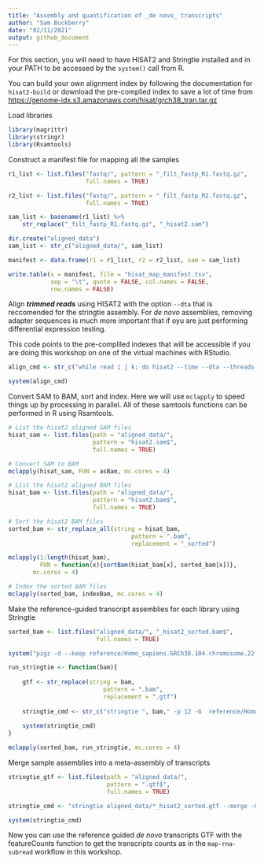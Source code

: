 ```yaml
---
title: "Assembly and quantification of _de novo_ transcripts"
author: "Sam Buckberry"
date: "02/11/2021"
output: github_document
---
```

For this section, you will need to have HISAT2 and Stringtie installed and in your PATH to be accessed by the `system()` call from R. 

You can build your own alignment index by following the documentation for `hisat2-build` or download the pre-complied index to save a lot of time from [https://genome-idx.s3.amazonaws.com/hisat/grch38_tran.tar.gz](https://genome-idx.s3.amazonaws.com/hisat/grch38_tran.tar.gz)

Load libraries
```r
library(magrittr)
library(stringr)
library(Rsamtools)
```


Construct a manifest file for mapping all the samples
```r
r1_list <- list.files("fastq/", pattern = "_filt_fastp_R1.fastq.gz",
                      full.names = TRUE)

r2_list <- list.files("fastq/", pattern = "_filt_fastp_R2.fastq.gz",
                      full.names = TRUE)

sam_list <- basename(r1_list) %>%
    str_replace("_filt_fastp_R1.fastq.gz", "_hisat2.sam")

dir.create("aligned_data")
sam_list <- str_c("aligned_data/", sam_list)

manifest <- data.frame(r1 = r1_list, r2 = r2_list, sam = sam_list)

write.table(x = manifest, file = "hisat_map_manifest.tsv",
            sep = "\t", quote = FALSE, col.names = FALSE,
            row.names = FALSE)
```

Align ***trimmed reads*** using HISAT2 with the option `--dta` that is reccomended for the stringtie assembly. For _de novo_ assemblies, removing adapter sequences is much more important that if oyu are just performing differential expression testing.    

This code points to the pre-compliled indexes that will be accessible if you are doing this workshop on one of the virtual machines with RStudio. 

```r
align_cmd <- str_c("while read i j k; do hisat2 --time --dta --threads 2 -x /home/data/hisat2/grch38_tran/genome_tran -1 $i -2 $j -S $k; done < hisat_map_manifest.tsv")

system(align_cmd)
```

Convert SAM to BAM, sort and index. Here we will use `mclapply` to speed things up by processing in parallel. All of these samtools functions can be performed in R using Rsamtools. 
```r
# List the hisat2 aligned SAM files
hisat_sam <- list.files(path = "aligned_data/",
                        pattern = "hisat2.sam$",
                        full.names = TRUE)

# Convert SAM to BAM
mclapply(hisat_sam, FUN = asBam, mc.cores = 4)

# List the hisat2 aligned BAM files
hisat_bam <- list.files(path = "aligned_data/",
                        pattern = "hisat2.bam$",
                        full.names = TRUE)

# Sort the hisat2 BAM files
sorted_bam <- str_replace_all(string = hisat_bam,
                                   pattern = ".bam",
                                   replacement = "_sorted")

mclapply(1:length(hisat_bam),
         FUN = function(x){sortBam(hisat_bam[x], sorted_bam[x])},
       mc.cores = 4)

# Index the sorted BAM files
mclapply(sorted_bam, indexBam, mc.cores = 4)

```

Make the reference-guided transcript assemblies for each library using Stringtie
```r

sorted_bam <- list.files("aligned_data/", "_hisat2_sorted.bam$",
                         full.names = TRUE)

system("pigz -d --keep reference/Homo_sapiens.GRCh38.104.chromosome.22.gtf")

run_stringtie <- function(bam){
    
    gtf <- str_replace(string = bam,
                           pattern = ".bam",
                           replacement = ".gtf")
    
    stringtie_cmd <- str_c("stringtie ", bam," -p 12 -G  reference/Homo_sapiens.GRCh38.104.chromosome.22.gtf -o ", gtf)
    
    system(stringtie_cmd)
}

mclapply(sorted_bam, run_stringtie, mc.cores = 4)
```

Merge sample assemblies into a meta-assembly of transcripts
```r
stringtie_gtf <- list.files(path = "aligned_data/",
                            pattern = ".gtf$",
                            full.names = TRUE)

stringtie_cmd <- "stringtie aligned_data/*_hisat2_sorted.gtf --merge -G reference/Homo_sapiens.GRCh38.104.chromosome.22.gtf -p 4 -o aligned_data/merged_stringtie_transcripts.gtf"

system(stringtie_cmd)

```

Now you can use the reference guided _de novo_ transcripts GTF with the featureCounts function to get the transcripts counts as in the `map-rna-subread` workflow in this workshop. 
